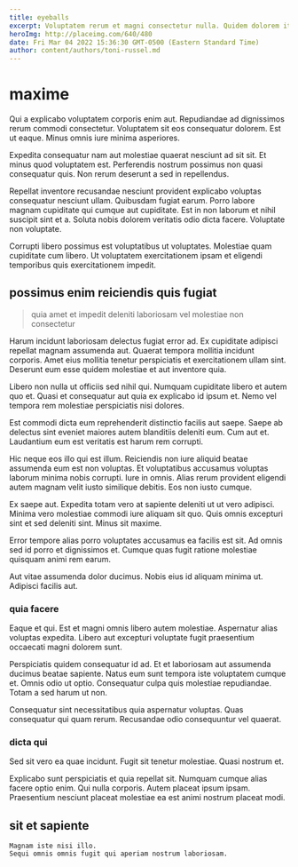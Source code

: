 ```yaml
---
title: eyeballs
excerpt: Voluptatem rerum et magni consectetur nulla. Quidem dolorem itaque architecto quia consectetur optio et a. Deserunt quis quia voluptas ut cumque cumque eum. Tenetur deserunt dignissimos magnam et repellat voluptas. Illo architecto eius a. Aperiam consequuntur qui minima dolorum laboriosam quis sed.
heroImg: http://placeimg.com/640/480
date: Fri Mar 04 2022 15:36:30 GMT-0500 (Eastern Standard Time)
author: content/authors/toni-russel.md
---
```

# maxime

Qui a explicabo voluptatem corporis enim aut. Repudiandae ad dignissimos rerum commodi consectetur. Voluptatem sit eos consequatur dolorem. Est ut eaque. Minus omnis iure minima asperiores.
  
Expedita consequatur nam aut molestiae quaerat nesciunt ad sit sit. Et minus quod voluptatem est. Perferendis nostrum possimus non quasi consequatur quis. Non rerum deserunt a sed in repellendus.
  
Repellat inventore recusandae nesciunt provident explicabo voluptas consequatur nesciunt ullam. Quibusdam fugiat earum. Porro labore magnam cupiditate qui cumque aut cupiditate. Est in non laborum et nihil suscipit sint et a. Soluta nobis dolorem veritatis odio dicta facere. Voluptate non voluptate.
  
Corrupti libero possimus est voluptatibus ut voluptates. Molestiae quam cupiditate cum libero. Ut voluptatem exercitationem ipsam et eligendi temporibus quis exercitationem impedit.

## possimus enim reiciendis quis fugiat

> quia amet et impedit deleniti laboriosam vel molestiae non consectetur

Harum incidunt laboriosam delectus fugiat error ad. Ex cupiditate adipisci repellat magnam assumenda aut. Quaerat tempora mollitia incidunt corporis. Amet eius mollitia tenetur perspiciatis et exercitationem ullam sint. Deserunt eum esse quidem molestiae et aut inventore quia.
  
Libero non nulla ut officiis sed nihil qui. Numquam cupiditate libero et autem quo et. Quasi et consequatur aut quia ex explicabo id ipsum et. Nemo vel tempora rem molestiae perspiciatis nisi dolores.
  
Est commodi dicta eum reprehenderit distinctio facilis aut saepe. Saepe ab delectus sint eveniet maiores autem blanditiis deleniti eum. Cum aut et. Laudantium eum est veritatis est harum rem corrupti.
  
Hic neque eos illo qui est illum. Reiciendis non iure aliquid beatae assumenda eum est non voluptas. Et voluptatibus accusamus voluptas laborum minima nobis corrupti. Iure in omnis. Alias rerum provident eligendi autem magnam velit iusto similique debitis. Eos non iusto cumque.
  
Ex saepe aut. Expedita totam vero at sapiente deleniti ut ut vero adipisci. Minima vero molestiae commodi iure aliquam sit quo. Quis omnis excepturi sint et sed deleniti sint. Minus sit maxime.
  
Error tempore alias porro voluptates accusamus ea facilis est sit. Ad omnis sed id porro et dignissimos et. Cumque quas fugit ratione molestiae quisquam animi rem earum.
  
Aut vitae assumenda dolor ducimus. Nobis eius id aliquam minima ut. Adipisci facilis aut.

### quia facere

Eaque et qui. Est et magni omnis libero autem molestiae. Aspernatur alias voluptas expedita. Libero aut excepturi voluptate fugit praesentium occaecati magni dolorem sunt.
  
Perspiciatis quidem consequatur id ad. Et et laboriosam aut assumenda ducimus beatae sapiente. Natus eum sunt tempora iste voluptatem cumque et. Omnis odio ut optio. Consequatur culpa quis molestiae repudiandae. Totam a sed harum ut non.
  
Consequatur sint necessitatibus quia aspernatur voluptas. Quas consequatur qui quam rerum. Recusandae odio consequuntur vel quaerat.

### dicta qui

Sed sit vero ea quae incidunt. Fugit sit tenetur molestiae. Quasi nostrum et.
  
Explicabo sunt perspiciatis et quia repellat sit. Numquam cumque alias facere optio enim. Qui nulla corporis. Autem placeat ipsum ipsam. Praesentium nesciunt placeat molestiae ea est animi nostrum placeat modi.

## sit et sapiente

```text
Magnam iste nisi illo.
Sequi omnis omnis fugit qui aperiam nostrum laboriosam.
```

